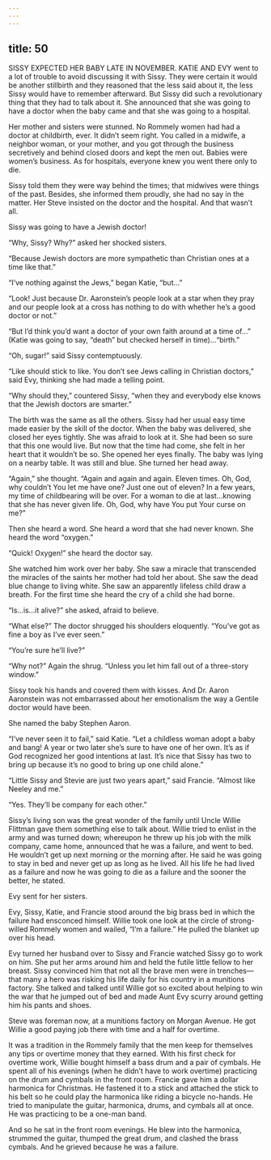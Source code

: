```yaml
---
---
---
```

title: 50
---






SISSY EXPECTED HER BABY LATE IN NOVEMBER. KATIE AND EVY went to a lot of trouble to avoid discussing it with Sissy. They were certain it would be another stillbirth and they reasoned that the less said about it, the less Sissy would have to remember afterward. But Sissy did such a revolutionary thing that they had to talk about it. She announced that she was going to have a doctor when the baby came and that she was going to a hospital.

Her mother and sisters were stunned. No Rommely women had had a doctor at childbirth, ever. It didn’t seem right. You called in a midwife, a neighbor woman, or your mother, and you got through the business secretively and behind closed doors and kept the men out. Babies were women’s business. As for hospitals, everyone knew you went there only to die.

Sissy told them they were way behind the times; that midwives were things of the past. Besides, she informed them proudly, she had no say in the matter. Her Steve insisted on the doctor and the hospital. And that wasn’t all.

Sissy was going to have a Jewish doctor!

“Why, Sissy? Why?” asked her shocked sisters.

“Because Jewish doctors are more sympathetic than Christian ones at a time like that.”

“I’ve nothing against the Jews,” began Katie, “but…”

“Look! Just because Dr. Aaronstein’s people look at a star when they pray and our people look at a cross has nothing to do with whether he’s a good doctor or not.”

“But I’d think you’d want a doctor of your own faith around at a time of…” (Katie was going to say, “death” but checked herself in time)…“birth.”

“Oh, sugar!” said Sissy contemptuously.

“Like should stick to like. You don’t see Jews calling in Christian doctors,” said Evy, thinking she had made a telling point.

“Why should they,” countered Sissy, “when they and everybody else knows that the Jewish doctors are smarter.”

The birth was the same as all the others. Sissy had her usual easy time made easier by the skill of the doctor. When the baby was delivered, she closed her eyes tightly. She was afraid to look at it. She had been so sure that this one would live. But now that the time had come, she felt in her heart that it wouldn’t be so. She opened her eyes finally. The baby was lying on a nearby table. It was still and blue. She turned her head away.

“Again,” she thought. “Again and again and again. Eleven times. Oh, God, why couldn’t You let me have one? Just one out of eleven? In a few years, my time of childbearing will be over. For a woman to die at last…knowing that she has never given life. Oh, God, why have You put Your curse on me?”

Then she heard a word. She heard a word that she had never known. She heard the word “oxygen.”

“Quick! Oxygen!” she heard the doctor say.

She watched him work over her baby. She saw a miracle that transcended the miracles of the saints her mother had told her about. She saw the dead blue change to living white. She saw an apparently lifeless child draw a breath. For the first time she heard the cry of a child she had borne.

“Is…is…it alive?” she asked, afraid to believe.

“What else?” The doctor shrugged his shoulders eloquently. “You’ve got as fine a boy as I’ve ever seen.”

“You’re sure he’ll live?”

“Why not?” Again the shrug. “Unless you let him fall out of a three-story window.”

Sissy took his hands and covered them with kisses. And Dr. Aaron Aaronstein was not embarrassed about her emotionalism the way a Gentile doctor would have been.

She named the baby Stephen Aaron.

“I’ve never seen it to fail,” said Katie. “Let a childless woman adopt a baby and bang! A year or two later she’s sure to have one of her own. It’s as if God recognized her good intentions at last. It’s nice that Sissy has two to bring up because it’s no good to bring up one child alone.”

“Little Sissy and Stevie are just two years apart,” said Francie. “Almost like Neeley and me.”

“Yes. They’ll be company for each other.”

Sissy’s living son was the great wonder of the family until Uncle Willie Flittman gave them something else to talk about. Willie tried to enlist in the army and was turned down; whereupon he threw up his job with the milk company, came home, announced that he was a failure, and went to bed. He wouldn’t get up next morning or the morning after. He said he was going to stay in bed and never get up as long as he lived. All his life he had lived as a failure and now he was going to die as a failure and the sooner the better, he stated.

Evy sent for her sisters.

Evy, Sissy, Katie, and Francie stood around the big brass bed in which the failure had ensconced himself. Willie took one look at the circle of strong-willed Rommely women and wailed, “I’m a failure.” He pulled the blanket up over his head.

Evy turned her husband over to Sissy and Francie watched Sissy go to work on him. She put her arms around him and held the futile little fellow to her breast. Sissy convinced him that not all the brave men were in trenches—that many a hero was risking his life daily for his country in a munitions factory. She talked and talked until Willie got so excited about helping to win the war that he jumped out of bed and made Aunt Evy scurry around getting him his pants and shoes.

Steve was foreman now, at a munitions factory on Morgan Avenue. He got Willie a good paying job there with time and a half for overtime.

It was a tradition in the Rommely family that the men keep for themselves any tips or overtime money that they earned. With his first check for overtime work, Willie bought himself a bass drum and a pair of cymbals. He spent all of his evenings (when he didn’t have to work overtime) practicing on the drum and cymbals in the front room. Francie gave him a dollar harmonica for Christmas. He fastened it to a stick and attached the stick to his belt so he could play the harmonica like riding a bicycle no-hands. He tried to manipulate the guitar, harmonica, drums, and cymbals all at once. He was practicing to be a one-man band.

And so he sat in the front room evenings. He blew into the harmonica, strummed the guitar, thumped the great drum, and clashed the brass cymbals. And he grieved because he was a failure.